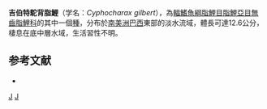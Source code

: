 {{Speciesbox 
| taxon = Cyphocharax gilbert
| status = NE
| status_system = IUCN3.1
| authority =  [[Quoy|Quoy]] & [[Gaimard|Gaimard]], 1824
| synonyms = *''Curimata gilbert''<br /><small>Quoy & Gaimard, 1824</small>
*''Curimata gilbert gilbert''<br /><small>Quoy & Gaimard, 1824</small>
*''Pseudocurimata gilbert gilbert''<br /><small>Quoy & Gaimard, 1824</small> 
*''Curimata gilberti''<br /><small>Quoy & Gaimard, 1824</small>
*''Curimatus gilberti''<br /><small>Quoy & Gaimard, 1824</small>
*''Cyphocharax gilberti''<br /><small>Quoy & Gaimard, 1824</small>
*''Pseudocurimata gilberti''<br /><small>Quoy & Gaimard, 1824</small>
*''Curimatus albula''<br /><small>Quoy & Gaimard, 1824</small>
}}
'''吉伯特駝背脂鯉'''（学名：''Cyphocharax gilbert''），為[[輻鰭魚綱|輻鰭魚綱]][[脂鯉目|脂鯉目]][[脂鯉亞目|脂鯉亞目]][[無齒脂鯉科|無齒脂鯉科]]的其中一個[[種|種]]，分布於[[南美洲|南美洲]][[巴西|巴西]]東部的淡水流域，體長可達12.6公分，棲息在底中層水域，生活習性不明。

==参考文献==
{{refbegin}}
*{{FishBase_species|genus=Cyphocharax|species=gilbert|year=2013|month=8}}
{{refend}}
{{Taxonbar|from=Q5625758}}

[[Category:駝背脂鯉屬|J]]
[[Category:1824年描述的鱼类|J]]


{{魚類小作品}}